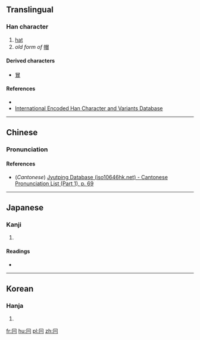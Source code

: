 {{also|日|月}}
==Translingual==

===Han character===
{{Han char|rn=13|rad=冂|as=02|sn=4|four=|canj=BMM,XBMM|ids=⿵冂二}}

# [[hat]]
# ''old form of'' [[帽]]

====Derived characters====
* [[冒]]

====References====
* {{Han ref|kx=0128.320|dkj=01508|dj=0289.120|hdz=10096.150|uh=5183|ud=20867}}
*[http://chardb.iis.sinica.edu.tw/char/7545 International Encoded Han Character and Variants Database]

----

==Chinese==
{{zh-forms}}

===Pronunciation===
{{zh-pron
|m=mào
|c=mou6
|mc=y
|oc=y
|ma=
|cat=n
}}

====References====
*(''Cantonese'') [http://www.iso10646hk.net/jp/document/download.jsp Jyutping Database (iso10646hk.net) - Cantonese Pronunciation List (Part 1), p. 69]

----

==Japanese==

===Kanji===
{{ja-kanji|grade=|rs=冂02}}

# {{defn|lang=ja|sort=冂02}}

====Readings====
* {{ja-readings|on=[[ぼう]] (bō), [[もう]] (mō)|kun=[[ずきん]] (zukin), [[おおう]] (oou)}}

----

==Korean==

===Hanja===
{{ko-hanja|hangeul=모|rv=mo|mr=mo|y=mo}}

# {{defn|lang=ko|sort=冂02}}

[[fr:冃]]
[[hu:冃]]
[[pl:冃]]
[[zh:冃]]